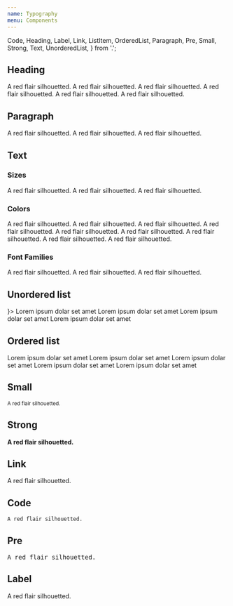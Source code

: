 ```yaml
---
name: Typography
menu: Components
---
```


  Code,
  Heading,
  Label,
  Link,
  ListItem,
  OrderedList,
  Paragraph,
  Pre,
  Small,
  Strong,
  Text,
  UnorderedList,
} from '.';

## Heading

<Playground>
  <Box flexDirection="column">
    <Heading size="xxxlarge">A red flair silhouetted.</Heading>
    <Heading size="xxlarge">A red flair silhouetted.</Heading>
    <Heading size="xlarge">A red flair silhouetted.</Heading>
    <Heading size="large">A red flair silhouetted.</Heading>
    <Heading size="medium">A red flair silhouetted.</Heading>
    <Heading size="small">A red flair silhouetted.</Heading>
  </Box>
</Playground>

## Paragraph

<Playground>
  <Box flexDirection="column">
    <Paragraph size="small">A red flair silhouetted.</Paragraph>
    <Paragraph size="medium">A red flair silhouetted.</Paragraph>
    <Paragraph size="large">A red flair silhouetted.</Paragraph>
  </Box>
</Playground>

## Text

### Sizes

<Playground>
  <Box flexDirection="column">
    <Text size="small">A red flair silhouetted.</Text>
    <Text size="medium">A red flair silhouetted.</Text>
    <Text size="large">A red flair silhouetted.</Text>
  </Box>
</Playground>

### Colors

<Playground>
  <Box flexDirection="column">
    <Text color="dark">A red flair silhouetted.</Text>
    <Text color="default">A red flair silhouetted.</Text>
    <Text color="muted">A red flair silhouetted.</Text>
    <Text color="selected">A red flair silhouetted.</Text>
    <Text color="danger">A red flair silhouetted.</Text>
    <Text color="info">A red flair silhouetted.</Text>
    <Text color="none">A red flair silhouetted.</Text>
    <Text color="success">A red flair silhouetted.</Text>
    <Text color="warning">A red flair silhouetted.</Text>
  </Box>
</Playground>

### Font Families

<Playground>
  <Box flexDirection="column">
    <Text fontFamily="heading">A red flair silhouetted.</Text>
    <Text fontFamily="text">A red flair silhouetted.</Text>
    <Text fontFamily="mono">A red flair silhouetted.</Text>
  </Box>
</Playground>

## Unordered list

<Playground>
  <UnorderedList icon={<Icon name="check" />}>
    <ListItem>Lorem ipsum dolar set amet</ListItem>
    <ListItem>Lorem ipsum dolar set amet</ListItem>
    <ListItem>Lorem ipsum dolar set amet</ListItem>
    <ListItem>Lorem ipsum dolar set amet</ListItem>
  </UnorderedList>
</Playground>

## Ordered list

<Playground>
  <OrderedList>
    <ListItem>Lorem ipsum dolar set amet</ListItem>
    <ListItem>Lorem ipsum dolar set amet</ListItem>
    <ListItem>Lorem ipsum dolar set amet</ListItem>
    <ListItem>Lorem ipsum dolar set amet</ListItem>
    <ListItem>Lorem ipsum dolar set amet</ListItem>
  </OrderedList>
</Playground>

## Small

<Playground>
  <Box flexDirection="column">
    <Small>A red flair silhouetted.</Small>
  </Box>
</Playground>

## Strong

<Playground>
  <Box flexDirection="column">
    <Strong>A red flair silhouetted.</Strong>
  </Box>
</Playground>

## Link

<Playground>
  <Box flexDirection="column">
    <Link>A red flair silhouetted.</Link>
  </Box>
</Playground>

## Code

<Playground>
  <Box flexDirection="column">
    <Code>A red flair silhouetted.</Code>
  </Box>
</Playground>

## Pre

<Playground>
  <Box flexDirection="column">
    <Pre>A red flair silhouetted.</Pre>
  </Box>
</Playground>

## Label

<Playground>
  <Box flexDirection="column">
    <Label>A red flair silhouetted.</Label>
  </Box>
</Playground>
